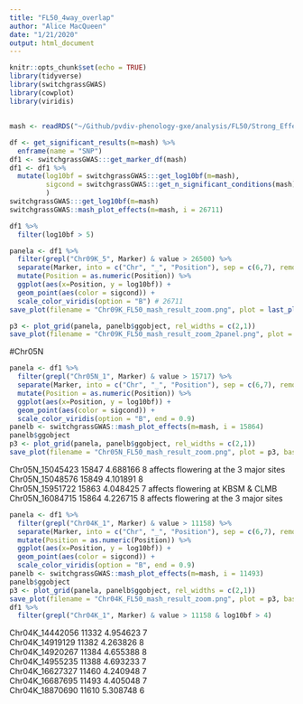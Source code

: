 ```yaml
---
title: "FL50_4way_overlap"
author: "Alice MacQueen"
date: "1/21/2020"
output: html_document
---
```


```r
knitr::opts_chunk$set(echo = TRUE)
library(tidyverse)
library(switchgrassGWAS)
library(cowplot)
library(viridis)
```

## 


```r
mash <- readRDS("~/Github/pvdiv-phenology-gxe/analysis/FL50/Strong_Effects29475SNPs.rds")
```

```r
df <- get_significant_results(m=mash) %>%
  enframe(name = "SNP")
df1 <- switchgrassGWAS:::get_marker_df(mash)
df1 <- df1 %>%
  mutate(log10bf = switchgrassGWAS:::get_log10bf(m=mash),
         sigcond = switchgrassGWAS:::get_n_significant_conditions(mash)
         )
switchgrassGWAS:::get_log10bf(m=mash)
switchgrassGWAS::mash_plot_effects(m=mash, i = 26711)

df1 %>%
  filter(log10bf > 5)

panela <- df1 %>%
  filter(grepl("Chr09K_5", Marker) & value > 26500) %>%
  separate(Marker, into = c("Chr", "_", "Position"), sep = c(6,7), remove = FALSE) %>%
  mutate(Position = as.numeric(Position)) %>%
  ggplot(aes(x=Position, y = log10bf)) +
  geom_point(aes(color = sigcond)) +
  scale_color_viridis(option = "B") # 26711
save_plot(filename = "Chr09K_FL50_mash_result_zoom.png", plot = last_plot(), base_asp = 1.5)

p3 <- plot_grid(panela, panelb$ggobject, rel_widths = c(2,1))
save_plot(filename = "Chr09K_FL50_mash_result_zoom_2panel.png", plot = p3, base_asp = 3)
```
#Chr05N
```r
panela <- df1 %>%
  filter(grepl("Chr05N_1", Marker) & value > 15717) %>%
  separate(Marker, into = c("Chr", "_", "Position"), sep = c(6,7), remove = FALSE) %>%
  mutate(Position = as.numeric(Position)) %>%
  ggplot(aes(x=Position, y = log10bf)) +
  geom_point(aes(color = sigcond)) +
  scale_color_viridis(option = "B", end = 0.9) 
panelb <- switchgrassGWAS::mash_plot_effects(m=mash, i = 15864)
panelb$ggobject 
p3 <- plot_grid(panela, panelb$ggobject, rel_widths = c(2,1))
save_plot(filename = "Chr05N_FL50_mash_result_zoom.png", plot = p3, base_asp = 3)

```
Chr05N_15045423	15847	4.688166	8	  affects flowering at the 3 major sites
Chr05N_15048576	15849	4.101891	8	
Chr05N_15951722	15863	4.048425	7	  affects flowering at KBSM & CLMB
Chr05N_16084715	15864	4.226715	8	  affects flowering at the 3 major sites


```r
panela <- df1 %>%
  filter(grepl("Chr04K_1", Marker) & value > 11158) %>%
  separate(Marker, into = c("Chr", "_", "Position"), sep = c(6,7), remove = FALSE) %>%
  mutate(Position = as.numeric(Position)) %>%
  ggplot(aes(x=Position, y = log10bf)) +
  geom_point(aes(color = sigcond)) +
  scale_color_viridis(option = "B", end = 0.9) 
panelb <- switchgrassGWAS::mash_plot_effects(m=mash, i = 11493)
panelb$ggobject 
p3 <- plot_grid(panela, panelb$ggobject, rel_widths = c(2,1))
save_plot(filename = "Chr04K_FL50_mash_result_zoom.png", plot = p3, base_asp = 3)
df1 %>%
  filter(grepl("Chr04K_1", Marker) & value > 11158 & log10bf > 4)
```
Chr04K_14442056	11332	4.954623	7	
Chr04K_14919129	11382	4.263826	8	
Chr04K_14920267	11384	4.655388	8	
Chr04K_14955235	11388	4.693233	7	
Chr04K_16627327	11460	4.240948	7	
Chr04K_16687695	11493	4.405048	7	
Chr04K_18870690	11610	5.308748	6	
